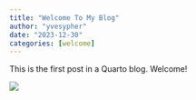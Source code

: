 ```yaml
---
title: "Welcome To My Blog"
author: "yvesypher"
date: "2023-12-30"
categories: [welcome]
---
```


This is the first post in a Quarto blog. Welcome!

![](thumbnail.jpg)


